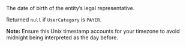 <ResponseField name="LegalRepresentativeBirthday" type="timestamp" >    
The date of birth of the entity’s legal representative.  

Returned `null` if `UserCategory` is `PAYER`.  

**Note:** Ensure this Unix timestamp accounts for your timezone to avoid midnight being interpreted as the day before.
</ResponseField>